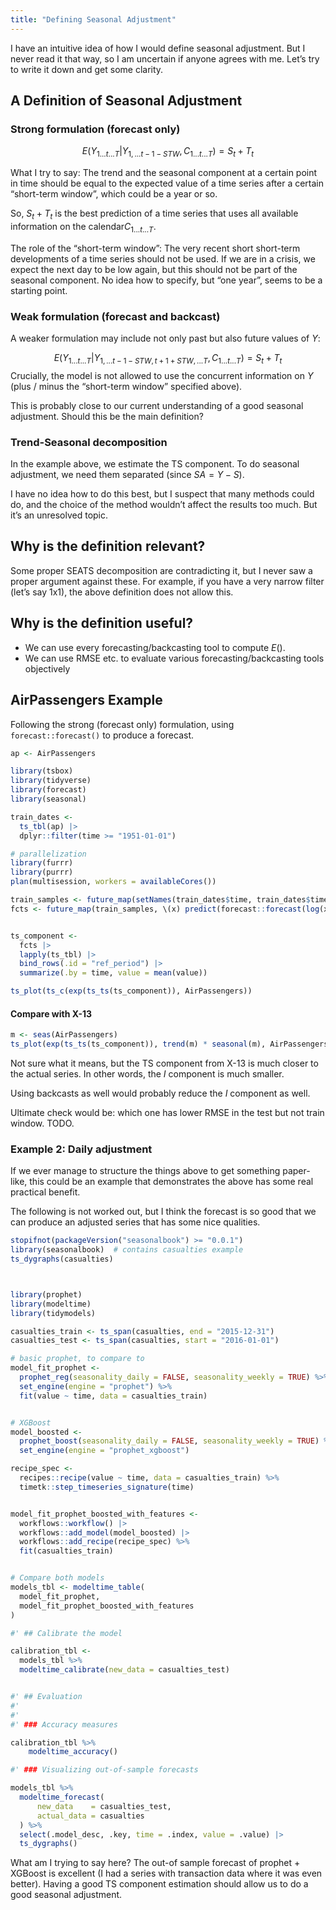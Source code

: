 ```yaml
---
title: "Defining Seasonal Adjustment"
---
```


I have an intuitive idea of how I would define seasonal adjustment.
But I never read it that way, so I am uncertain if anyone agrees with me.
Let's try to write it down and get some clarity.

## A Definition of Seasonal Adjustment

### Strong formulation (forecast only)

$$
E(Y_{1...t...T}|Y_{1,...t-1-STW}, C_{1...t...T})=S_t+T_t
$$

What I try to say: The trend and the seasonal component at a certain point in time should be equal to the expected value of a time series after a certain "short-term window", which could be a year or so.

So, $S_t+T_t$ is the best prediction of a time series that uses all available information on the calendar$C_{1...t...T}$.

The role of the "short-term window": The very recent short short-term developments of a time series should not be used. If we are in a crisis, we expect the next day to be low again, but this should not be part of the seasonal component. No idea how to specify, but "one year", seems to be a starting point.


### Weak formulation (forecast and backcast)

A weaker formulation may include not only past but also future values of $Y$:

$$
E(Y_{1...t...T}|Y_{1,...t-1-STW,t+1+STW,...T}, C_{1...t...T})=S_t+T_t
$$
Crucially, the model is not allowed to use the concurrent information on $Y$ (plus / minus the "short-term window" specified above).

This is probably close to our current understanding of a good seasonal adjustment. Should this be the main definition?


### Trend-Seasonal decomposition

In the example above, we estimate the TS component. To do seasonal adjustment, we need them separated (since $SA = Y - S$).

I have no idea how to do this best, but I suspect that many methods could do, and the choice of the method wouldn't affect the results too much. But it's an unresolved topic.


## Why is the definition relevant?

Some proper SEATS decomposition are contradicting it, but I never saw a proper argument against these. For example, if you have a very narrow filter (let's say 1x1), the above definition does not allow this.


## Why is the definition useful?

- We can use every forecasting/backcasting tool to compute $E()$.
- We can use RMSE etc. to evaluate various forecasting/backcasting tools objectively




## AirPassengers Example

Following the strong (forecast only) formulation, using `forecast::forecast()` to produce a forecast.


```r

ap <- AirPassengers

library(tsbox)
library(tidyverse)
library(forecast)
library(seasonal)

train_dates <-
  ts_tbl(ap) |>
  dplyr::filter(time >= "1951-01-01")

# parallelization
library(furrr)
library(purrr)
plan(multisession, workers = availableCores())

train_samples <- future_map(setNames(train_dates$time, train_dates$time), \(x) ts_span(ap, end = x))
fcts <- future_map(train_samples, \(x) predict(forecast::forecast(log(x), h = 72))$mean)


ts_component <-
  fcts |>
  lapply(ts_tbl) |>
  bind_rows(.id = "ref_period") |>
  summarize(.by = time, value = mean(value))

ts_plot(ts_c(exp(ts_ts(ts_component)), AirPassengers))

```

#### Compare with X-13


```r
m <- seas(AirPassengers)
ts_plot(exp(ts_ts(ts_component)), trend(m) * seasonal(m), AirPassengers)

```

Not sure what it means, but the TS component from X-13 is much closer to the actual series. In other words, the $I$ component is much smaller.

Using backcasts as well would probably reduce the $I$ component as well.

Ultimate check would be: which one has lower RMSE in the test but not train window. TODO.


### Example 2: Daily adjustment

If we ever manage to structure the things above to get something paper-like, this could be an example that demonstrates the above has some real practical benefit.

The following is not worked out, but I think the forecast is so good that we can produce an adjusted series that has some nice qualities.


```r
stopifnot(packageVersion("seasonalbook") >= "0.0.1")
library(seasonalbook)  # contains casualties example
ts_dygraphs(casualties)



library(prophet)
library(modeltime)
library(tidymodels)

casualties_train <- ts_span(casualties, end = "2015-12-31")
casualties_test <- ts_span(casualties, start = "2016-01-01")

# basic prophet, to compare to
model_fit_prophet <-
  prophet_reg(seasonality_daily = FALSE, seasonality_weekly = TRUE) %>%
  set_engine(engine = "prophet") %>%
  fit(value ~ time, data = casualties_train)


# XGBoost
model_boosted <-
  prophet_boost(seasonality_daily = FALSE, seasonality_weekly = TRUE) %>%
  set_engine(engine = "prophet_xgboost")

recipe_spec <-
  recipes::recipe(value ~ time, data = casualties_train) %>%
  timetk::step_timeseries_signature(time)


model_fit_prophet_boosted_with_features <-
  workflows::workflow() |>
  workflows::add_model(model_boosted) |>
  workflows::add_recipe(recipe_spec) %>%
  fit(casualties_train)


# Compare both models
models_tbl <- modeltime_table(
  model_fit_prophet,
  model_fit_prophet_boosted_with_features
)

#' ## Calibrate the model

calibration_tbl <-
  models_tbl %>%
  modeltime_calibrate(new_data = casualties_test)


#' ## Evaluation
#'
#'
#' ### Accuracy measures

calibration_tbl %>%
    modeltime_accuracy()

#' ### Visualizing out-of-sample forecasts

models_tbl %>%
  modeltime_forecast(
      new_data    = casualties_test,
      actual_data = casualties
  ) %>%
  select(.model_desc, .key, time = .index, value = .value) |>
  ts_dygraphs()
```

What am I trying to say here? The out-of sample forecast of prophet + XGBoost is excellent (I had a series with transaction data where it was even better). Having a good TS component estimation should allow us to do a good seasonal adjustment.




